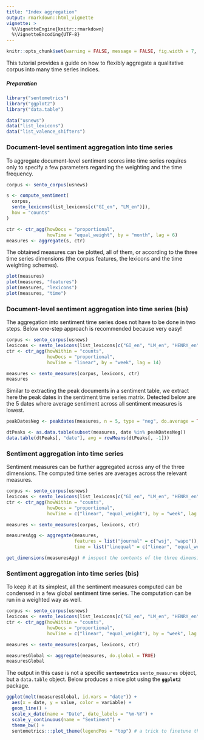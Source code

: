 ```yaml
---
title: "Index aggregation"
output: rmarkdown::html_vignette
vignette: >
  %\VignetteEngine{knitr::rmarkdown}
  %\VignetteEncoding{UTF-8}
---
```


```r
knitr::opts_chunk$set(warning = FALSE, message = FALSE, fig.width = 7, fig.height = 4, fig.align = "center")
```

This tutorial provides a guide on how to flexibly aggregate a qualitative corpus into many time series indices.

##### Preparation

```r
library("sentometrics")
library("ggplot2")
library("data.table")

data("usnews")
data("list_lexicons")
data("list_valence_shifters")
```

### Document-level sentiment aggregation into time series

To aggregate document-level sentiment scores into time series requires only to specify a few parameters regarding the weighting and the time frequency.

```r
corpus <- sento_corpus(usnews)

s <- compute_sentiment(
  corpus,
  sento_lexicons(list_lexicons[c("GI_en", "LM_en")]),
  how = "counts"
)

ctr <- ctr_agg(howDocs = "proportional",
               howTime = "equal_weight", by = "month", lag = 6)
measures <- aggregate(s, ctr)
```

The obtained measures can be plotted, all of them, or according to the three time series dimensions (the corpus features, the lexicons and the time weighting schemes).

```r
plot(measures)
plot(measures, "features")
plot(measures, "lexicons")
plot(measures, "time")
```

### Document-level sentiment aggregation into time series (bis)

The aggregation into sentiment time series does not have to be done in two steps. Below one-step approach is recommended because very easy!

```r
corpus <- sento_corpus(usnews)
lexicons <- sento_lexicons(list_lexicons[c("GI_en", "LM_en", "HENRY_en")])
ctr <- ctr_agg(howWithin = "counts",
               howDocs = "proportional",
               howTime = "linear", by = "week", lag = 14)

measures <- sento_measures(corpus, lexicons, ctr)
measures
```

Similar to extracting the peak documents in a sentiment table, we extract here the peak dates in the sentiment time series matrix. Detected below are the 5 dates where average sentiment across all sentiment measures is lowest.

```r
peakDatesNeg <- peakdates(measures, n = 5, type = "neg", do.average = TRUE)
```

```r
dtPeaks <- as.data.table(subset(measures, date %in% peakDatesNeg))
data.table(dtPeaks[, "date"], avg = rowMeans(dtPeaks[, -1]))
```

### Sentiment aggregation into time series

Sentiment measures can be further aggregated across any of the three dimensions. The computed time series are averages across the relevant measures.

```r
corpus <- sento_corpus(usnews)
lexicons <- sento_lexicons(list_lexicons[c("GI_en", "LM_en", "HENRY_en")])
ctr <- ctr_agg(howWithin = "counts",
               howDocs = "proportional",
               howTime = c("linear", "equal_weight"), by = "week", lag = 14)

measures <- sento_measures(corpus, lexicons, ctr)

measuresAgg <- aggregate(measures,
                         features = list("journal" = c("wsj", "wapo")),
                         time = list("linequal" = c("linear", "equal_weight")))

get_dimensions(measuresAgg) # inspect the contents of the three dimensions
```

### Sentiment aggregation into time series (bis)

To keep it at its simplest, all the sentiment measures computed can be condensed in a few global sentiment time series. The computation can be run in a weighted way as well.  

```r
corpus <- sento_corpus(usnews)
lexicons <- sento_lexicons(list_lexicons[c("GI_en", "LM_en", "HENRY_en")])
ctr <- ctr_agg(howWithin = "counts",
               howDocs = "proportional",
               howTime = c("linear", "equal_weight"), by = "week", lag = 14)

measures <- sento_measures(corpus, lexicons, ctr)

measuresGlobal <- aggregate(measures, do.global = TRUE)
measuresGlobal
```

The output in this case is not a specific **`sentometrics`** `sento_measures` object, but a `data.table` object. Below produces a nice plot using the **`ggplot2`** package.

```r
ggplot(melt(measuresGlobal, id.vars = "date")) +
  aes(x = date, y = value, color = variable) +
  geom_line() +
  scale_x_date(name = "Date", date_labels = "%m-%Y") +
  scale_y_continuous(name = "Sentiment") +
  theme_bw() + 
  sentometrics:::plot_theme(legendPos = "top") # a trick to finetune the plot display
```


